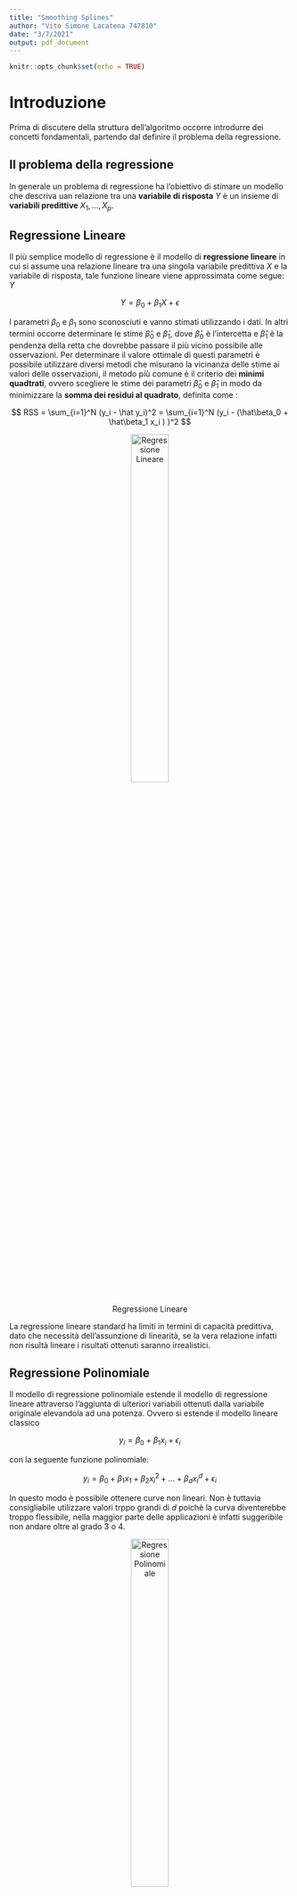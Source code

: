 ```yaml
---
title: "Smoothing Splines"
author: "Vito Simone Lacatena 747810"
date: "3/7/2021"
output: pdf_document
---
```


```r
knitr::opts_chunk$set(echo = TRUE)
```

# Introduzione
Prima di discutere della struttura dell'algoritmo occorre introdurre dei concetti fondamentali, partendo dal definire il problema della regressione.

## Il problema della regressione
<p>In generale un problema di regressione ha l'obiettivo di stimare un modello che descriva uan relazione  tra una **variabile di risposta** $Y$  è un insieme di **variabili predittive**  $X_1,...,X_p$.</p>


## Regressione Lineare
<p> Il più semplice modello di regressione è il modello di **regressione lineare** in cui si assume una relazione lineare tra una singola variabile predittiva $X$ e la variabile di risposta, tale funzione lineare viene approssimata come segue: $Y$</p>
$$
Y = \beta_0  + \beta_1 X +  \epsilon
$$

<p>I parametri  $\beta_0$  e $\beta_1$ sono sconosciuti e vanno stimati utilizzando i dati. In altri termini occorre determinare le stime $\hat\beta_0$ e $\hat\beta_1$, dove $\hat\beta_0$ è l'intercetta e $\hat\beta_1$ è la pendenza della retta che dovrebbe passare il più vicino possibile alle osservazioni. Per determinare il valore ottimale di questi parametri è possibile utilizzare diversi metodi che misurano la vicinanza delle stime ai valori delle osservazioni, il metodo più comune è il criterio dei **minimi quadtrati**, ovvero scegliere le stime dei parametri $\hat\beta_0$  e $\hat\beta_1$ in modo da  minimizzare la **somma dei residui al quadrato**, definita come :</p>
$$
RSS = \sum_{i=1}^N (y_i - \hat y_i)^2 = \sum_{i=1}^N (y_i - (\hat\beta_0 +    \hat\beta_1 x_i ) )^2
$$

<center>

![Regressione Lineare](./doc/img/linear-regression.png){width=40%}

</center>

<p> La regressione lineare standard ha limiti in termini di capacità predittiva, dato che necessità dell'assunzione di linearità, se la vera relazione infatti non risultà lineare i risultati ottenuti saranno irrealistici.</p>

## Regressione Polinomiale
<p> Il modello di regressione polinomiale estende il modello di regressione lineare attraverso l'aggiunta di ulteriori variabili ottenuti dalla variabile originale elevandola ad una potenza. Ovvero si estende il modello lineare classico </p>

$$
y_i = \beta_0  + \beta_1 x_i +  \epsilon_i
$$

<p>con la seguente funzione polinomiale:</p>


$$
y_i = \beta_0  + \beta_1 x_1 + \beta_2 x_i^2 +  ... + \beta_d x_i^d + \epsilon_i
$$
<p> In questo modo è possibile ottenere curve non lineari. Non è tuttavia consigliabile utilizzare valori trppo grandi di $d$ poichè la curva diventerebbe troppo flessibile, nella maggior parte delle applicazioni è infatti suggeribile non andare oltre al grado 3 o 4.</p>


<center>

![Regressione Polinomiale](./doc/img/poly-regression.png){width=40%}

</center>
## Funzioni  a gradino
<p> L'uso di funzioni polinomiali definisce una struttura globale della funzioe non lineare della variabile predittrice $X$, per superare questo limite  è possibile utilizzare delle **funzioni a gradino**.</p>
<p>Tali funzioni dividono l'intervallo dei valori in $K$ bins distinti creando un insieme di valori di soglia ( detti anche **cutpoints**) $c_1 ,c_2, ..., c_k$ e per ogni bin si va ad adattare una funzione costante, Questo equivale a trasformare una variabile continua in una variabile categorica ordinale, avremo quindi: </p>

$$
y_i = \beta_0  + \beta_1 C_1(x_i) + \beta_2 C_2(x_i) +  ... + \beta_k C_k(x_i)  + \epsilon_i
$$


dove $C_j$ con $j = 1...k$ è una funzione che assume valore 1 se $c_{j-1}< x_i < c_j$ altrimenti 0.

## Funzioni base

<p>I modelli di regressione polinomiali e funzoni a scalini sono casi particolari di un framework generico di funzioni base, in cui si va ad adattare il seguente modello:</p>

$$
y_i = \beta_0  + \beta_1 b_1(x_i) + \beta_2 b_2(x_i) +  ... + \beta_k b_k(x_i)  + \epsilon_i
$$

<p>dove $b_j(.)$ sono funzioni base, quindi possiamo rivedere i casi precedente come istanze di questo modello,ovvero:</p>
* regressione polinomiale : $b_j(x_i) = x_i^j$ ;
* funzioni a scalini  : $b_j(x_i) = C_j(x_i)$ ;


## Splines 
<p>Invece di adattare un polinomio di grado elevato su l'intero intervallo , l'idea base dell'approccio Spline è quello di utilizzare la **regressione polinomiale a tratti** che comporta l'inserimento di polinomi di grado inferiore su diversi sottointervalli. Esempio se si considerano polinomi di terzo grado e si divide l'intervallo originale X sul punto $c$, avremmo due cubiche con differenti coefficenti:

![](./doc/img/cubicsplines.PNG){width=50%}
  
<p>In questo caso si adatterano due diversi polinomi con i propri coefficenti, il punto $c$ dell'intervallo in cui si passa da un polinomio ad un altro è chiamatato **nodo** ( o **knot** ).</p>


**Osservazione**: con $K$ nodi si avranno $K+1$ polinomi.

<p> I **gradi di libertà** per questo esempio sono 8, per gradi di libertà si intende il numero di parametri liberi, come il numero dei coefficenti in una polinomiale, nell'esempio precedente il numero di gradi di libertà è quattro per ogni polinomio (poichè di grado 3), quindi in tutto otto.</p>
<p> Per avere una curva che non sia troppo flessibile e non appaia discontinua nel passaggio da un intervallo all'altro è importante
aggiungere tre vincoli: la **funzione deve essere continua** ,e  la **derivata prima e seconda dei polinomi a tratti devono essere continue**, in questo modo non solo il polinomio a tratti sarà continuo ma sarà anche smussato. Ad ogni vincolo  il numero di gradi di libertà si riduce di 1 , in questo modo i gradi libertà del polinomio di grado 3 visto prima si riducono a 5.</p>

<p>Quindi in generale, una **spline di ordine** $d$ con nodi $c_j$, $j=1,...,K$ è un polinomio a tratti di ordine $d$ che ha derivate continue sino all' ordine $d-1$, una **spline cubica** è quindi due volte differenziabile nell'intero intervallo. 
Le **spline cubiche** sono ritenute popolari poichè difficile individuare la discontinuità ai nodi, una spline cubica con $K$ nodi utilizza $K+4$ gradi di libertà.</p>

### Basi della Spline
<p> Una regressione spline può essere rappresentata in termini di basi di funzioni.</p>
<p>**Caso semplice:** regressione spline lineare con grado $d = 1$ e $K = 1$ nodi</p>

$$
y_i = \beta_0  + \beta_1 b_1(x_i) +  \beta_2 b_2(x_i)  + \epsilon_i
$$

dove $b_1(x) =  x$ e successivamente si usano funzioni di base troncate

![](./doc/img/lineartrunc.PNG){width=40%}


Se $x_i \le c$ allora $(x_i - c)_+ = 0$ e 
$y_i$ = $\beta_0$  + $\beta_1 x_i   + \epsilon_i$

Se $x_i > c$ allora $(x_i - c)_+ = (x_i - c)$ e 
$y_i$ = $\beta_0$  + $\beta_1 x_i  + \beta_1(x_i - c) + \epsilon_i$

<p>**In generale:** regressione spline di grado $d$  e $K$ nodi</p>

$y_i$ = $\beta_0$  + $\beta_1 b_1(x_i) +  \beta_2 b_2(x_i) + \beta_K b_K(x_i) + \beta_{K+1} b_{K+1}(x_i) +...+ \beta_{K+d} b_{K+d}(x_i) + \epsilon_i$

<p>le funzioni di base sono</p>
$$
x,x^2,...,x^d,h(x,c_1),...,h(x,c_K)
$$

<p>dove in questo caso </p> $h(x,c) = (x-c)^d_+ = (x-c)^d$ se $x > c$ altrimenti $0$.</p>

### Splines Cubiche Naturali
<p>Le Spline di grado superiore ad secondo mostrano un elevata variabilità agli estremi dell'intervallo, una **spline naturale** è aggiunge un ulteriore vincolo che impone che la funzione sia lineare   agli estremi dei nodi, in questo modo si liberano 4 gradi di libertà.</p>
<p> Una spline cubica naturale con $K$ nodi può essere rappresentata da K funzioni base</p>

$$
N_0(x) = 1,N_1(x) = x,...,N_{k+1}(x) =  d_k(x) - d_{K-1}(x)
$$
dove 
$$
  d_K(x) = \frac{(x-c_k)_+^3 - (x-c_K)_+^3}{c_k - c_K }
$$
### La scelta del numero e della posizione dei nodi
<p>Un modo per poter definire un posizionamento uniforme dei nodi è quello di speficificare i gradi di libertà desiderati, provando diversi valori, Un metodo più obiettivo consiste nell'utilizzare la cross-validation in cui si effetuano più iterazioni utilizzando una parte dei dati per adattare la spline con un determinato numero K di nodi e i dati non visti rimanenti sono utilizzati per fare la previsioni,si calcola una somma dei quadtrati dei residui complessiva per avere una misura di valutazione.La procedura può essere effettuata più volte per divers valori di K e scegliere il modello che ha fornito un risultato di RSS più piccolo.</p>



# Smoothing Splines

## Panoramica
<p> Si consideri il  problema di trovare la funzione $f(x)$  tale che minimizzi la **somma dei quadtrati dei residui** </p>
$$
RSS = \sum_{i=1}^n (y_i - f(x_i))^2
$$ 

<p>In questo modo si potrebbe  ottenere un RSS pari a zero scegliendo la funzione $f$ che interpoli perfettamente tutti i puntii $y_i$, ma tale curva di regressione risulterebbe troppo flessibile. Occorre quindi trovare il modo di smussare  la funzione, ridefinendo la  $RSS$ nel seguente modo: </p>
$$
RSS(f,\lambda) = \sum_{i=1}^n (y_i - f(x_i))^2 + \lambda\int f''(t)^2 dt
$$

<p>La funzione $f$ è definita **smoothing spline**. </p>  
<p> La prima parte di $RSS$ definisce una misura di distanza dai dati mentre la seconda parte definisce una penalità che penalizza la variabilità della funzione $f$ , la quantità $\lambda\int f''(t)^2 dt$  è quindi una misura del cambiamento globale nella funzione $f'(t)$ </p>
* se $f$ è smussata  $\int f'(t)$ sarà costante  e  $\int f''(t)$ avrà un valore molto piccolo;
* se $f$ è irregolare  $\int f'(t)$ sarà molto variabile   e  $\int f''(t)$ avrà un valore molto grande;

<p>Il parametro $\lambda$ è un **parametro di smoothing** che porterà $f$ ad essere smussata, il parametro assume valori compresi in  $(0,\infty)$ :</p>
* Con valore $\lambda = 0$ i suoi effetti sono nulli e quindi la funzione assumerà un comportamento molto irregolare;
* con $\lambda = \infty$ la funzione sarà una linea retta che passa il più vicino possibile ai dati.

<p> Quindi grandi valori di $\lambda$ producono curve smussata, mentre piccoli valori di questo parametro producono curve più irregolari.</p>

<p> Le smoothing splines sono una tecnica molto utilizzata nella **regressione non parametrica**, dove a differenza dei metodi parametrici non si fa alcuna assunzione sulla forma di $f$ ma si cerca una stima di questa funzione sconosciuta che si avvicini il più possibile alle osservazioni senza risultare troppo approssimativa o  irregolare. </p>
<p>La funzione $f(x)$ che minimizza la RSS sulla classe di tutte le funzioni differenziabili due volte nell'intervallo di valori X è una **spline cubica naturale ** avente nodi ad ogni punto $x_1,...,x_n$.
Essendo una spline cubica naturale è possibile scriverla in questo modo: </p>

$$
f(x) = \sum_{j=1}^N \beta_jN_j(x) 
$$
<p> Dove $N_j$ è la j-esima base spline cubica naturale, è possibile così riscrivere il criterio di minimizzazione nella seguente forma: </p>
$$
RSS(f, \lambda) = (y - N \beta)^T(y -N \beta) + \lambda \beta^T \Omega_n \beta
$$
<p>Dove l'elemento $N_{i,j} = N_j(x_i)$ e $\{\Omega_n\}_{j,k} = \int N_j''(t)N_k''(t)dt$ </p>


<p>Il vettore n-dimensionale $\hat{f}_\lambda$ contenenti i valori adattati ai dati di training $x_1,...,x_n$, nonchè soluzione di  $RSS(f,\lambda)$ per un determinato valore di $\lambda$ può essere quindi calcolato come:</p>
$$
\hat{f}_\lambda = N(N^TN + \lambda \Omega_n)^{-1}N^Ty =  S_{\lambda}y
$$ 

<p>La matrice di dimensione $n \times n$ $S_{\lambda}$ è nota  come **smoother matrix**.</p>
<p> **Proprietà:**</p>
* é una matrice $N \times N$ simmetrica di rango $N$
* è semi-positiva definita, $\forall x \neq 0$  $xS_\lambda x \ge 0$


<p>Occorre notare che all'aumentare del valore di $\lambda$ da 0 a $\infty$ il numero di gradi di libertà descresce da $n$ a 2, il parametro di regolarizzazione $\lambda$ controlla l'rregolarità della spline e quindi anche i gradi di libertà effettivi.</p>
<p>La somma degli elementi diagonali della Smoothing Matrix rappresenta il numero dei gradi di libertà. </p>

$$
df_\lambda = trace(S_{\lambda})
$$





## Selezione Automatica dei parametri di Smoothing
<p>In generale i parametri di smoothing da stimare per la regressione spline  sono:</p>
* il grado delle spline;
* il numero e la posizione dei nodi.

<p>Per quanto riguarda le smoothing splines si ha un solo parametro $\lambda$ da stimare poichè i  nodi corrispondono ai punti di training e si utilizzano polinomi di grado 3.</p>


<p> Uno dei metodi per valutare  la scelta del parametro $\lambda$ è la cross-validation, in particolare la Leave-One-Out  (LOOCV)  che consiste nell'adattare il modello su N-1 osservazioni e effettuare una predizione sull'unica osservazione non vista. Questa procedura viene eseguita per N volte.</p>
<p>L'errore di cross-validation Leave One Out viene calcolato con la seguente formula: </p>

$$
RSS_{CV}(\hat{f}_\lambda) = \frac{1}{N}\sum_{i=1}^N (\frac{y_i -\hat{f}_\lambda(x_i)}{1 - S_\lambda ii})^2
$$

In questa formula $\hat{f}_\lambda$ indica la funzione smoothing spline adattata su tutti i dati di training tranne $x_i$  e $S_\lambda ii$ l'elemento diagonale i-esimo della matrice $S_\lambda$.

<p> Dal momento  che $df_\lambda = trace(S_{\lambda})$ è monotona in $\lambda$ è possibile inverire la relazione e ricavare $\lambda$.</p>

## Compromesso Bias-Varianza

<p>Il compromesso bias-varianza è una proprietà specifica di tutti i modelli di apprendimento automatico (supervisionati), che impone un compromesso tra la “flessibilità” del modello e il comportamento su dati non visti.</p>


<p>La **varianza** si riferisce alla variazione del valore della funzione stimata $\hat f$ al variare dei dati di training che vengono utilizzati, se un metodo presenta una varianza elevata piccole variazioni nei dati di training possono portare a grandi variazioni in $\hat f$ </p>

<p> Il **bias** si riferisce alla distorsione introdotta approssimando un problema complesso con un modello più semplice</p>

<p> Occorre definire un compromesso tra bias e varianza poichè al crescere  dell'una, descrescerà l'altra.</p>

<p> La scelta del valore di $df_\lambda$ ha effetto sul bias e sulla varianza in quanto:</p>
* valori troppo bassi di $df_\lambda$ provocano un alto bias, una bassa varianza e la funzione andrebbe in **underfitting** dato che il modello sarà troppo semplice;
* valori troppo alti di $df_\lambda$ provocano un basso bias, un alta varianza e la funzione andrebbe in **overfitting** dato che il modello sarà troppo flessibile;


<p> Dato che $\hat{f}_\lambda = S_{\lambda}y$, si ha che: </p>
* $Cov(\hat f) = S_\lambda S_\lambda ^T$
* $Bias(\hat f) = f - S_\lambda f$

<p>dove $f$ è il vettore (sconosciuto) delle valutazioni della vera f nei punti di training X.</p>

## Caso Multidimensionale
<p>Sino ad ora si è considerato il caso unidimensionale dell'aproccio smoothing splines,ma tale metodo può essere generalizzato anche per un numero maggiore di dimensioni. Data la coppia $y_i,x_i$ , con $y_i \in \mathbb{R}$ e $x_i \in \mathbb{R}^d$, e una funzione di regressione d-dimensionale $f(x)$, si consideri il seguente problema così impostato:</p>

$$
\min_f \sum_{i=1}^N \{y_i - f(x_i)\}^2 + \lambda J[f] 
$$

<p>dove $J$ è una funzione di penalità appropriata per stabilizzare una funzione f in $\mathbb{R}^d$. Esempio in $\mathbb{R}^2$:</p>
$$
 J[f] = \int \int_{\mathbb{R}^2} \left[ \left( \frac{\partial^2 f(x)}{\partial x_1^2}\right)^2 + 2\left( \frac{\partial^2 f(x)}{\partial x_1 \partial x_2}\right)^2 +\left( \frac{\partial^2 f(x)}{\partial x_2^2}\right)^2\right]dx_1dx_2.
$$

<p>Utilizzando per l'ottimizzazione questa penalità si ottiene una superficie bidimensionale smussata, nota come spline a superficie sottile. Condivide molte proprietà con la smoothing spline unidimensionale.</p>

* Per $\lambda \to 0$ si ottiene come soluzione una funzione di interpolazione;
* Per $\lambda \to \infty$ la soluzione converge al piano dei minimi quadtrati;

<p> Per valori intermedi, la soluzione può essere rappresentata come un **espansione lineare delle funzioni base**. La soluzione ha la forma </p>


$$
f(x) = \beta_0 + \beta^Tx + \sum_{j=1}^Ta_jh_j(x)w
$$
<p>Dove $h_j = ||x - x_j||^2log||x -x_j||$ sono **funzioni base radiali**. I coefficienti si determinano sostituendo la $f(x)$ in $$\min_f \sum_{i=1}^N \{y_i - f(x_i)\}^2 + \lambda J[f]$$ con questa espressione, che si riduce ad un problema dei minimi quadrati con un fattore di penalizzazione a dimensione finita.</p>
<p> In generale si può rappresentare $f \in \mathbb{R}^d$ come una espansione di qualsiasi grande collezione di funzioni di base, e controllare la complessità applicando un regolarizzatore come quello visto precedentemente</p> 
# Implementazioni in R
<p>Il linguaggio di programmazione R trova applicazione in ambiti scientifici e statistici. Sono presenti due principali implementazioni della smoothing spline in R, in due package distinti: </p>
* la funzione **smooth.spline** nel package **stats**;
* la funzione **ss** nel package **npreg**;

## Funzione smooth.spline
Gli argomenti in input alla funzione smooth.spline sono i seguenti:


| Argomento | Descrizione | 
| --|-------------|
| x | Vettore di valori della variabile predittiva| 
| y | Vettore di valori della variabile di risposta | 
| w | Vettore di pesi della stessa dimensione di x (opzionale), di default è un vettore di 1|
|df| Argomento che permette di settare numero dei gradi di libertà desiderati. Più alto è il numero, più ondulata è la curva adattata e più da vicino segue i dati. Dovrebbe essere compreso tra 1 e il numero di punti distinti in x|
|spar|Parametro di smoothing,se specificato il parametro $\lambda$ dell'integrale della derivata seconda quadrata nel criterio di fitting (log likelihood penalizzato) è una funzione monotona di spar|
|lambda|Al posto di scar può essere specificato questo parametro di smoothing|
|cv|Argomento  booleana, se impostato a TRUE viene utilizzata la cross-validation di Tipo Leave-One-Out (LOOCV) altriemnti  se FALSE la Generalized Cross-Validation (GCV). Viene usato per il calcolo dei parametri di smoothing solo quando sia spar che df non sono specificati è  comunque  usatoper determinare cv.crit nel risultato. Impstando questo argoemnto su NA per la velocizzazione si salta la valutazione.|
|all.knots| Se TRUE utilizza tutii i punti distinti come nodi, se FALSE usa un sottoinsieme di questi punti|
|nknots|Può essere settato come il numero o un criterio che resituisce il numero di nodi ( funziona solo se all.nots = FALSE)|
|keep.data|Argomento boolenao che specifica se i dati di input devono essere mantenuti nel risultato. Se TRUE (come per default), i valori montati e i residui sono disponibili dal risultato|
|df.offset|Permette di aumentare i gradi di libertà di df.offset nel criterio GCV.|
|penality|Coefficiente della penalità per i gradi di libertà nel criterio GCV.|
|control.spar|Lista opzionale con i componenti nominati che controllano la ricerca della radice quando il parametro di smoothing spar è calcolato.|
|tol|Soglia di  tolleranza per l'uguaglianza o l'unicità dei valori x. I valori sono suddivisi in intervalli di dimensione tol e i valori che cadono nello stesso intervallo sono considerati uguali. Deve essere strettamente positivo (e finito)|
|keep.stuff|Argomento booleano sperimentale che indica se il risultato deve tenere extra dai calcoli interni. Dovrebbe permettere di ricostruire la matrice X e altro.|


## Funzione ss
<p>La funzione $ss$ è ispirata alla funzione $smooth.spline$ del package stats,in aggiunta a $smooth.splin$:</p>
- Invece dell'argomento cv disponde di $method$ permettendo di scegliere tra otti diversi metodi (GCV, OCV, GACV, ACV, REML, ML, AIC) per selezionare il parametro di smoothing;
- Permette di definire tre tipi di spline(linear, cubic,quintic);
- permette di definire un vincolo di periodicità
- permette di specificare i valori dei nodi

<p>GLi argomenti x,y,w,df,spar,lambda,all.knots,nknots,keep.data,df.offset,penality,control.spar sono gli stessi ritrovati in smooth.spline. Di seguito verranno descritti gli argomenti presenti in $ss$ e non presenti in $smooth.spline$.</p>

| Argomento | Descrizione | 
| --|-------------|
| method | Metodo per selezionare il parametro di smoothing. Ignorato se viene fornito spar o lambda.| 
|m|Il valore predefinito è m = 2, che è una spline di smoothing cubica. Imposta m = 1 per uno spline lineare o m = 3 per uno spline quintico |
|periodic|Se TRUE, la funzione stimata f(x) è costretta ad essere periodica |
|knots| Vettore dei valori dei nodi per la spline. I valori dovrebbero essere singoli e all'interno dell'intervallo dei valori x (per evitare un warning).|
|bernoulli| Se TRUE, vengono utilizzati polinomi di Bernoulli scalati per le funzioni di base e di penalizzazione. Se FALSE, produce la definizione "classica" di una spline di smoothing.|

# Esempio: Heart Failure Clinical Records

## Dataset
<p>Vediamo ora un esempio pratico utilizzando come riferimento il dataset **Heart Failure Clinical Records**, il dataset contiene 13 feature, che riportano informazioni cliniche, corporee e sullo stile di vita di pazienti tra i 40 e 95 anni di cui 105 donne e 194 uomini . 
Alcune feature sono binarie: anemia, pressione alta, diabete, sesso e fumo, altre sono di tipo numerico</p>

features :

- **age**: età del paziente (anni)
- **anaemia**: diminuzione dei globuli rossi o dell'emoglobina (booleano)
- **high blood pressure**: se il paziente ha l'ipertensione (booleano)
- **creatinine phosphokinase** (CPK): livello dell'enzima CPK nel sangue (mcg/L)
- **diabetes**: se il paziente ha il diabete (booleano)
-  **ejection fraction**: percentuale di sangue che lascia il cuore ad ogni contrazione (percentuale)
- **platelets**: piastrine nel sangue (kiloplatelets/mL)
- **sex**: donna o uomo (binario)
- **serum creatinine**: livello di creatinina sierica nel sangue (mg/dl)
- **serum sodium**: livello di sodio sierico nel sangue (mEq/L)
- **smoking**: se il paziente fuma o no (booleano)
- **time**: periodo di follow-up (giorni)
- **death event**: se il paziente è deceduto durante il periodo di follow-up (booleano)
<br>
```r


data <- read.csv(file = './data/admission.csv',sep=',')


head(data,5)

```



```r
library(scales)

n_features = length( names(data))
print(n_features)
par(mfrow=c(3,3))

for (xlabel in names(data)[2:4]) {
  for (ylabel in  names(data)[2:4]) {
    if(xlabel != ylabel) {

      x = data[[xlabel]]
      y = data[[ylabel]]
     # print(x)
      plot(x,y,xlab = '',ylab = '',type = "p",col=alpha('darkblue', 0.2),pch =16,cex=0.8)
    } else{
     plot(x = 0:10, y = 0:10, ann = F,bty = "n",type = "n",
     xaxt = "n", yaxt = "n")
      text(x = 5,y = 5,xlabel)
      
    }


}

}


```


<p> Considero come variabile predittiva **age**  e come variabile di risposta **platelets**</p>
```r
library(scales)
xlabel = 'age'
ylabel = 'platelets'
x <- data$age
y <- data$platelets
plot(x,y,xlab = xlabel,ylab = ylabel,type = "p",col=alpha('darkblue', 0.2),pch =16,cex=0.8)

```

## Casi Estremi

<p> Si osservi che settando il parametro **df** dei gradi di libertà con df = n (numero di osservazioni uniche ) e df = 2 si ottengono i casi estremi. Si ricorda  che al crescere del valore di $\lambda$ il numero di gradi di libertà decresce, la funzione determina quindi a quali valori di $\lambda$ corrispondono i gradi di libertà impostati.</p>

```r
n = length(unique(x))

spline_A <- smooth.spline(x,y,df = 2)
spline_B <- smooth.spline(x,y,df = n)

print(spline_A)
print(spline_B)
plot(x,y,xlab = xlabel,ylab = ylabel,type = "p",col=alpha('darkblue', 0.2),pch =16,cex=0.8)
lines(spline_A,lwd=2,col="blue")
lines(spline_B,lwd=2,col="red")
legend("bottomright", c(paste("df=2, ",'lambda',"=",format(spline_A$lambda,scientific = TRUE)),paste("df=",n, ",lambda=",format(spline_B$lambda,scientific = TRUE))) ,col=c("blue","red"),lwd=2)

```
<p> Dal grafico  si può notare infatti che come previsto che con un numero di gradi di libertà di 2 il parametro labmda assume un elevato valore smussando, la curva risultante sarà quindi una retta( curva blu), al contrario  con un numero di gradi di libertà pari al numero di osservazioni il parametro $\lambda$ avrà un valore vicino a  0 e la curva risultante sarà molto irregolare (curva rossa).</p>



## Fit dello Smoothing Spine

<p> Vediamo di adattare la smoothing spline stimando i parametri di $\lambda$ e di $ds$  in modo da ottenere un risultato ottimale.
Richiamando la funzione smooth.spline non specificando i parametri di smoothing la funzione stimerà tali  parametri  automaticamente mediante  una Leave-One Out o una Cross Validation Generalizzata, Con $cv$ = TRUE verrà utilizza  una cross-validation Leave-One-Out</p>
```r
spline <- smooth.spline(x, y,cv = TRUE)
spline

```

```r
plot(x,y,xlab = xlabel,ylab = ylabel,type = "p",col=alpha('darkblue', 0.2),pch =16,cex=0.8)

lines(spline,lwd=2,col="purple")
legend("bottomright",paste("df=",spline$df ,'lambda',"=",format(spline$lambda,scientific = TRUE)),col="purple",lwd=2)

```



